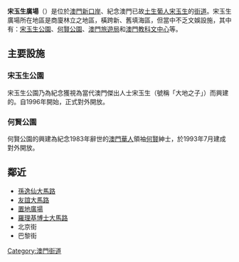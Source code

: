 {{Unreferenced |time=2008-10-14T16:58:26+00:00 }}
{{Infobox Macau street
|streetname_zh = 宋玉生廣場
|streetname_pt = Alameda Dr. Carlos d'Assumpção
|parish = [[大堂區|大堂區]]
|begin1 = [[羅理基博士大馬路|羅理基博士大馬路]]
|junction1 = 昆明街
|junction2 = 北京街
|junction3 = [[高美士街|高美士街]]
|junction4 = [[友誼大馬路|友誼大馬路]]
|junction5 = 仙德麗街
|junction6 = 栢林街
|junction7 = 聖德倫街
|junction8 = 巴黎街
|junction9 = 飛南第街
|junction10 = 布魯塞爾街
|junction11 = 科英布拉街
|junction12 = 羅馬街
|junction13 = 波爾圖街
|junction14 = 倫敦街
|junction15 = 柏嘉街
|junction16 = 馬德里街
|end1 = 孫逸仙大馬路
}}
'''宋玉生廣場'''（{{lang-pt|Alameda Dr. Carlos d'Assumpção}}）是位於[[澳門|澳門]][[新口岸|新口岸]]、紀念澳門已故[[澳門土生葡人|土生葡人]][[宋玉生|宋玉生]]的[[街道|街道]]。宋玉生廣場所在地區是商廈林立之地區，橫跨新、舊填海區，但當中不乏文娛設施，其中有：[[宋玉生公園|宋玉生公園]]、[[何賢公園|何賢公園]]、[[澳門旅遊局|澳門旅遊局]]和[[澳門教科文中心|澳門教科文中心]]等。

==主要設施==
===宋玉生公園===
{{main|宋玉生公園}}

宋玉生公園乃為紀念獲視為當代澳門傑出人士宋玉生（號稱「大地之子」）而興建的。自1996年開始，正式對外開放。

===何賢公園===
{{main|何賢公園}}

何賢公園的興建為紀念1983年辭世的[[澳門華人|澳門華人]]領袖[[何賢|何賢]]紳士，於1993年7月建成對外開放。

==鄰近==
* [[孫逸仙大馬路|孫逸仙大馬路]]
* [[友誼大馬路|友誼大馬路]]
* [[置地廣場_(澳門)|置地廣場]]
* [[羅理基博士大馬路|羅理基博士大馬路]]
*北京街
*巴黎街

{{MO-street-stub}}

[[Category:澳門街道|Category:澳門街道]]